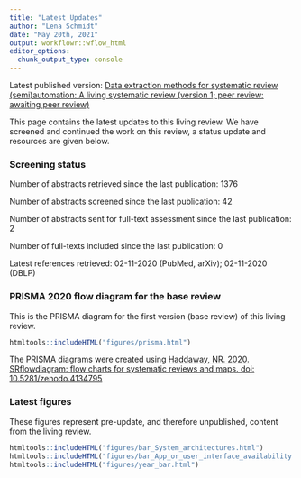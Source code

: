 ```yaml
---
title: "Latest Updates"
author: "Lena Schmidt"
date: "May 20th, 2021"
output: workflowr::wflow_html
editor_options:
  chunk_output_type: console
---
```


Latest published version: [ Data extraction methods for systematic review (semi)automation: A living systematic review (version 1; peer review: awaiting peer review)](https://f1000research.com/articles/10-401)

This page contains the latest updates to this living review. We have screened and continued the work on this review, a status update and resources are given below.

### Screening status

Number of abstracts retrieved since the last publication: 1376

Number of abstracts screened since the last publication: 42

Number of abstracts sent for full-text assessment since the last publication: 2

Number of full-texts included since the last publication: 0

Latest references retrieved: 02-11-2020 (PubMed, arXiv); 02-11-2020 (DBLP)

### PRISMA 2020 flow diagram for the base review

This is the PRISMA diagram for the first version (base review) of this living review.

```r
htmltools::includeHTML("figures/prisma.html")

```

The PRISMA diagrams were created using [Haddaway, NR. 2020. SRflowdiagram: flow charts for systematic reviews and maps. doi: 10.5281/zenodo.4134795](https://zenodo.org/record/4134795#.X67YUlCnxaQ)

### Latest figures

These figures represent pre-update, and therefore unpublished, content from the living review. 

```r
htmltools::includeHTML("figures/bar_System_architectures.html")
htmltools::includeHTML("figures/bar_App_or_user_interface_availability.html")
htmltools::includeHTML("figures/year_bar.html")
```





